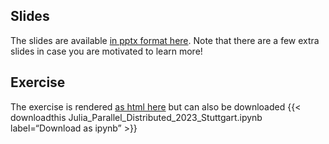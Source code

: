 ## Slides

The slides are available [in pptx format here](Julia_Parallel_Distributed_2023_Stuttgart.pptx). Note that there are a few extra slides in case you are motivated to learn more!

## Exercise

The exercise is rendered [as html here](Julia_Parallel_Distributed_2023_Stuttgart.ipynb) but can also be downloaded {{< downloadthis Julia_Parallel_Distributed_2023_Stuttgart.ipynb label="Download as ipynb" >}}
 